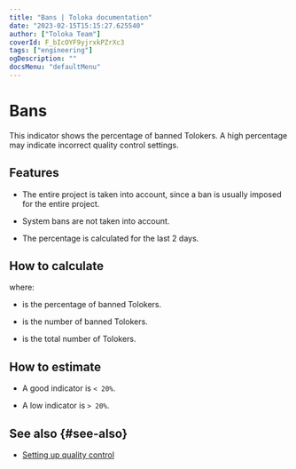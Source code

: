 ```yaml
---
title: "Bans | Toloka documentation"
date: "2023-02-15T15:15:27.625540"
author: ["Toloka Team"]
coverId: F_bIcOYF9yjrxkPZrXc3
tags: ["engineering"]
ogDescription: ""
docsMenu: "defaultMenu"
---
```



# Bans

This indicator shows the percentage of banned Tolokers. A high percentage may indicate incorrect quality control settings.

## Features

- The entire project is taken into account, since a ban is usually imposed for the entire project.

- System bans are not taken into account.

- The percentage is calculated for the last 2 days.

## How to calculate

<Formula withoutContainer={true} content="$P_{ban} = \frac{N_{ban}}{N_{total}}\times100$"/>

where:

- <Formula withoutContainer={true} content="$P_{ban}$"/> is the percentage of banned Tolokers.

- <Formula withoutContainer={true} content="$N_{ban}$"/> is the number of banned Tolokers.

- <Formula withoutContainer={true} content="$N_{total}$"/> is the total number of Tolokers.

## How to estimate

- A good indicator is `< 20%`.

- A low indicator is `> 20%`.

## See also {#see-also}

- [Setting up quality control](/docs-new/guide/qa-pool-settings)

<ContactGuideSupport/>
